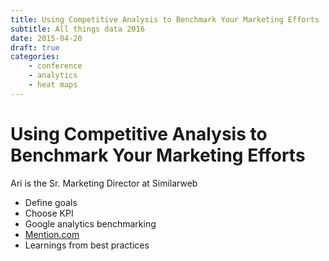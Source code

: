 ```yaml
---
title: Using Competitive Analysis to Benchmark Your Marketing Efforts  Ariel Rosenstein - Similar Web
subtitle: All things data 2016
date: 2015-04-20
draft: true
categories:
    - conference
    - analytics
    - heat maps
---
```


# Using Competitive Analysis to Benchmark Your Marketing Efforts 

Ari is the Sr. Marketing Director at Similarweb

- Define goals 
- Choose KPI 
- Google analytics benchmarking 
- [Mention.com](https://mention.com/en/)
- Learnings from best practices 